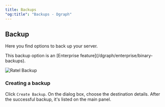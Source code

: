 ```yaml
---
title: Backups
"og:title": "Backups - Dgraph"
---
```



<DgraphWIP />

## Backup

Here you find options to back up your server.

<Note>
  This backup option is an [Enterprise
  feature](/dgraph/enterprise/binary-backups).
</Note>

![Ratel Backup](/images/dgraph/ratel/ratel_backup.png)

### Creating a backup

Click `Create Backup`. On the dialog box, choose the destination details. After
the successful backup, it's listed on the main panel.
